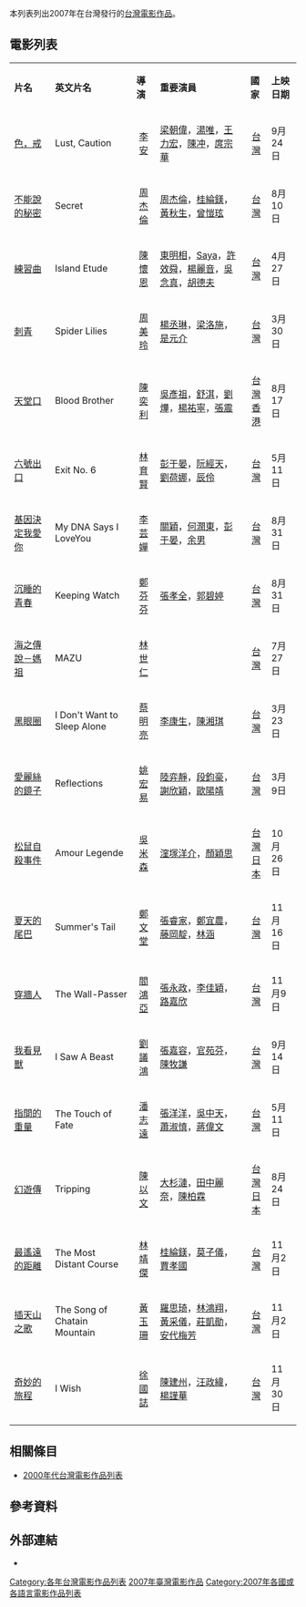 {{Unreferenced|time=2021-03-17T08:54:12+00:00}}
本列表列出2007年在台灣發行的[[台灣電影作品|台灣電影作品]]。

== 電影列表 ==
{| class="wikitable" style="margin: 0 auto; width:90%"
|- bgcolor="#dae3e7" style="text-align: center; font-size:smaller;"
|'''片名'''
|'''英文片名'''
|'''導演'''
|'''重要演員'''
|'''國家'''
|'''上映日期'''
|- style="font-size:smaller;"
|[[色，戒|色，戒]]
|Lust, Caution 
|style="text-align: center;" |[[李安|李安]]
|[[梁朝偉|梁朝偉]]，[[湯唯|湯唯]]，[[王力宏|王力宏]]，[[陳冲_(演員)|陳冲]]，[[庹宗華|庹宗華]]
|style="text-align: center;" |[[台灣電影列表|台灣]]
|9月24日
|- style="font-size:smaller;"
|[[不能說的秘密|不能說的秘密]]
|Secret 
|style="text-align: center;" |[[周杰倫|周杰倫]]
|[[周杰倫|周杰倫]]，[[桂綸鎂|桂綸鎂]]，[[黃秋生|黃秋生]]，[[曾愷玹|曾愷玹]]
|style="text-align: center;" |[[台灣電影列表|台灣]]
|8月10日
|- style="font-size:smaller;"
|[[練習曲_(電影)|練習曲]]
|Island Etude
|style="text-align: center;" |[[陳懷恩|陳懷恩]]
|[[東明相|東明相]]，[[Saya|Saya]]，[[許效舜|許效舜]]，[[楊麗音|楊麗音]]，[[吳念真|吳念真]]，[[胡德夫|胡德夫]]
|style="text-align: center;" |[[台灣電影列表|台灣]]
|4月27日
|- style="font-size:smaller;"
|[[刺青_(電影)|刺青]]
|Spider Lilies
|style="text-align: center;" |[[周美玲|周美玲]]
|[[楊丞琳|楊丞琳]]，[[梁洛施|梁洛施]]，[[是元介|是元介]]
|style="text-align: center;" |[[台灣電影列表|台灣]]
|3月30日
|- style="font-size:smaller;"
|[[天堂口|天堂口]]
|Blood Brother
|style="text-align: center;" |[[陳奕利|陳奕利]]
|[[吳彥祖|吳彥祖]]，[[舒淇|舒淇]]，[[刘烨_(演员)|劉燁]]，[[楊祐寧|楊祐寧]]，[[張震_(演員)|張震]]
|style="text-align: center;" |[[台灣電影列表|台灣]]<br />[[香港電影列表|香港]]
|8月17日
|- style="font-size:smaller;"
|[[六號出口|六號出口]]
|Exit No. 6
|style="text-align: center;" |[[林育賢|林育賢]]
|[[彭于晏|彭于晏]]，[[阮經天|阮經天]]，[[劉荷娜|劉荷娜]]，[[閻韋伶|辰伶]]
|style="text-align: center;" |[[台灣電影列表|台灣]]
|5月11日
|- style="font-size:smaller;"
|[[基因決定我愛你|基因決定我愛你]]
|My DNA Says I LoveYou
|style="text-align: center;" |[[李芸嬋|李芸嬋]]
|[[關穎|關穎]]，[[何潤東|何潤東]]，[[彭于晏|彭于晏]]，[[余男|余男]]
|style="text-align: center;" |[[台灣電影列表|台灣]]
|8月31日
|- style="font-size:smaller;"
|[[沉睡的青春|沉睡的青春]]
|Keeping Watch
|style="text-align: center;" |[[鄭芬芬|鄭芬芬]]
|[[張孝全|張孝全]]，[[郭碧婷|郭碧婷]]
|style="text-align: center;" |[[台灣電影列表|台灣]]
|8月31日
|- style="font-size:smaller;"
|[[海之傳說－媽祖|海之傳說－媽祖]]
|MAZU
|style="text-align: center;" |[[林世仁|林世仁]]
|
|style="text-align: center;" |[[台灣電影列表|台灣]]
|7月27日
|- style="font-size:smaller;"
|[[黑眼圈_(2006年電影)|黑眼圈]]
|I Don't Want to Sleep Alone 
|style="text-align: center;" |[[蔡明亮|蔡明亮]]
|[[李康生|李康生]]，[[陳湘琪|陳湘琪]]
|style="text-align: center;" |[[台灣電影列表|台灣]]
|3月23日
|- style="font-size:smaller;"
|[[愛麗絲的鏡子|愛麗絲的鏡子]]
|Reflections
|style="text-align: center;" |[[姚宏易|姚宏易]]
|[[陸弈靜|陸弈靜]]，[[段鈞豪|段鈞豪]]，[[謝欣穎|謝欣穎]]，[[歐陽靖_(台灣)|歐陽靖]]
|style="text-align: center;" |[[台灣電影列表|台灣]]
|3月9日
|- style="font-size:smaller;"
|[[松鼠自殺事件|松鼠自殺事件]]
|Amour Legende
|style="text-align: center;" |[[吳米森|吳米森]]
|[[漥塚洋介|漥塚洋介]]，[[顏穎思|顏穎思]]
|style="text-align: center;" |[[台灣電影列表|台灣]]<br />[[日本電影列表|日本]]
|10月26日
|- style="font-size:smaller;"
|[[夏天的尾巴|夏天的尾巴]]
|Summer's Tail 
|style="text-align: center;" |[[鄭文堂|鄭文堂]]
|[[張睿家|張睿家]]，[[鄭宜農|鄭宜農]]，[[藤岡靛|藤岡靛]]，[[林涵|林涵]]
|style="text-align: center;" |[[台灣電影列表|台灣]]
|11月16日
|- style="font-size:smaller;"
|[[穿牆人|穿牆人]]
|The Wall-Passer 
|style="text-align: center;" |[[閻鴻亞|閻鴻亞]]
|[[張永政|張永政]]，[[李佳穎|李佳穎]]，[[路嘉欣|路嘉欣]]
|style="text-align: center;" |[[台灣電影列表|台灣]]
|11月9日
|- style="font-size:smaller;"
|[[我看見獸|我看見獸]]
|I Saw A Beast 
|style="text-align: center;" |[[劉議鴻|劉議鴻]]
|[[張嘉容|張嘉容]]，[[官苑芬|官苑芬]]，[[陳牧謙|陳牧謙]]
|style="text-align: center;" |[[台灣電影列表|台灣]]
|9月14日
|- style="font-size:smaller;"
|[[指間的重量|指間的重量]]
|The Touch of Fate
|style="text-align: center;" |[[潘志遠|潘志遠]]
|[[張洋洋|張洋洋]]，[[吳中天|吳中天]]，[[蕭淑慎|蕭淑慎]]，[[蔣偉文|蔣偉文]]
|style="text-align: center;" |[[台灣電影列表|台灣]]
|5月11日
|- style="font-size:smaller;"
|[[幻遊傳|幻遊傳]]
|Tripping 
|style="text-align: center;" |[[陳以文|陳以文]]
|[[大杉漣|大杉漣]]，[[田中麗奈|田中麗奈]]，[[陳柏霖|陳柏霖]]
|style="text-align: center;" |[[台灣電影列表|台灣]]<br />[[日本電影列表|日本]]
|8月24日
|- style="font-size:smaller;"
|[[最遙遠的距離|最遙遠的距離]]
|The Most Distant Course 
|style="text-align: center;" |[[林靖傑|林靖傑]]
|[[桂綸鎂|桂綸鎂]]，[[莫子儀|莫子儀]]，[[賈孝國|賈孝國]]
|style="text-align: center;" |[[台灣電影列表|台灣]]
|11月2日
|- style="font-size:smaller;"
|[[插天山之歌（電影）|插天山之歌]]
|The Song of Chatain Mountain
|style="text-align: center;" |[[黃玉珊_(導演)|黃玉珊]]
|[[羅思琦|羅思琦]]，[[林鴻翔|林鴻翔]]，[[黃采儀|黃采儀]]，[[莊凱勛|莊凱勛]]，[[安代梅芳|安代梅芳]]
|style="text-align: center;" |[[台灣電影列表|台灣]]
|11月2日
|- style="font-size:smaller;"
|[[奇妙的旅程|奇妙的旅程]]
|I Wish
|style="text-align: center;" |[[徐國誌|徐國誌]]
|[[陳建州|陳建州]]，[[汪政緯|汪政緯]]，[[楊謹華|楊謹華]]
|style="text-align: center;" |[[台灣電影列表|台灣]]
|11月30日
|}

==相關條目==
*[[2000年代台灣電影作品列表|2000年代台灣電影作品列表]]

==參考資料==
{{reflist}}

== 外部連結 ==
*{{Website|https://www.truemovie.com/tairelease2007.htm|2007台灣區上映電影檔期表–觸電網}}

{{台灣電影}}
{{Portal bar|台灣|電影}}
[[Category:各年台灣電影作品列表|Category:各年台灣電影作品列表]]
[[Category:2007年臺灣電影作品|]]
[[Category:2007年各國或各語言電影作品列表|Category:2007年各國或各語言電影作品列表]]